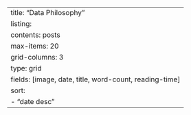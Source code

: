 ---
title: "Data Philosophy"
listing:
  contents: posts
  max-items: 20
  grid-columns: 3
  type: grid
  fields: [image, date, title, word-count, reading-time]
  sort:
    - "date desc"
---